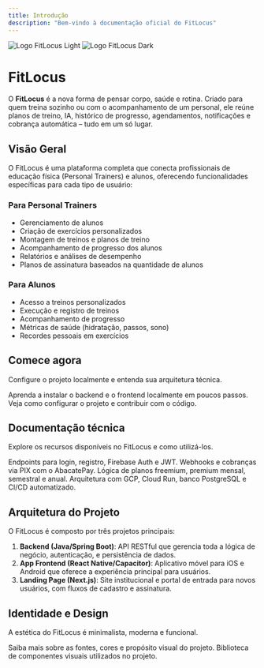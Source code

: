 ```yaml
---
title: Introdução
description: "Bem-vindo à documentação oficial do FitLocus"
---
```


<img
  className="block dark:hidden"
  src="/logo/light.svg"
  alt="Logo FitLocus Light"
/>
<img
  className="hidden dark:block"
  src="/logo/dark.svg"
  alt="Logo FitLocus Dark"
/>

# FitLocus

O **FitLocus** é a nova forma de pensar corpo, saúde e rotina. Criado para quem treina sozinho ou com o acompanhamento de um personal, ele reúne planos de treino, IA, histórico de progresso, agendamentos, notificações e cobrança automática – tudo em um só lugar.

## Visão Geral

O FitLocus é uma plataforma completa que conecta profissionais de educação física (Personal Trainers) e alunos, oferecendo funcionalidades específicas para cada tipo de usuário:

### Para Personal Trainers
- Gerenciamento de alunos
- Criação de exercícios personalizados
- Montagem de treinos e planos de treino
- Acompanhamento de progresso dos alunos
- Relatórios e análises de desempenho
- Planos de assinatura baseados na quantidade de alunos

### Para Alunos
- Acesso a treinos personalizados
- Execução e registro de treinos
- Acompanhamento de progresso
- Métricas de saúde (hidratação, passos, sono)
- Recordes pessoais em exercícios

## Comece agora

Configure o projeto localmente e entenda sua arquitetura técnica.

<CardGroup cols={2}>
  <Card
    title="Guia Rápido"
    icon="rocket"
    href="/quickstart"
  >
    Aprenda a instalar o backend e o frontend localmente em poucos passos.
  </Card>
  <Card
    title="Ambiente de Desenvolvimento"
    icon="laptop-code"
    href="/development"
  >
    Veja como configurar o projeto e contribuir com o código.
  </Card>
</CardGroup>

## Documentação técnica

Explore os recursos disponíveis no FitLocus e como utilizá-los.

<CardGroup cols={2}>
  <Card
    title="API de Autenticação"
    icon="key"
    href="/api-reference/authentication"
  >
    Endpoints para login, registro, Firebase Auth e JWT.
  </Card>
  <Card
    title="Integração com Pagamentos"
    icon="credit-card"
    href="/api-reference/payments/overview"
  >
    Webhooks e cobranças via PIX com o AbacatePay.
  </Card>
  <Card
    title="Planos e Assinaturas"
    icon="dumbbell"
    href="/business/subscription-model"
  >
    Lógica de planos freemium, premium mensal, semestral e anual.
  </Card>
  <Card
    title="Infraestrutura do Projeto"
    icon="server"
    href="/architecture/overview"
  >
    Arquitetura com GCP, Cloud Run, banco PostgreSQL e CI/CD automatizado.
  </Card>
</CardGroup>

## Arquitetura do Projeto

O FitLocus é composto por três projetos principais:

1. **Backend (Java/Spring Boot)**: API RESTful que gerencia toda a lógica de negócio, autenticação, e persistência de dados.
2. **App Frontend (React Native/Capacitor)**: Aplicativo móvel para iOS e Android que oferece a experiência principal para usuários.
3. **Landing Page (Next.js)**: Site institucional e portal de entrada para novos usuários, com fluxos de cadastro e assinatura.

## Identidade e Design

A estética do FitLocus é minimalista, moderna e funcional.

<CardGroup cols={2}>
  <Card
    title="Identidade Visual"
    icon="palette"
    href="/design/brand-guidelines"
  >
    Saiba mais sobre as fontes, cores e propósito visual do projeto.
  </Card>
  <Card
    title="Componentes UI"
    icon="screwdriver-wrench"
    href="/design/components"
  >
    Biblioteca de componentes visuais utilizados no projeto.
  </Card>
</CardGroup>
